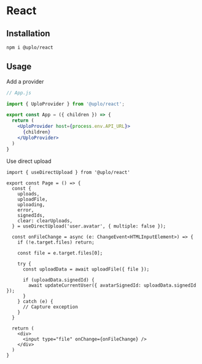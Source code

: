 # React

## Installation

```sh npm2yarn
npm i @uplo/react
```

## Usage

Add a provider

```jsx
// App.js

import { UploProvider } from '@uplo/react';

export const App = ({ children }) => {
  return (
    <UploProvider host={process.env.API_URL}>
      {children}
    </UploProvider>
  )
}
```

Use direct upload

```tsx
import { useDirectUpload } from '@uplo/react'

export const Page = () => {
  const {
    uploads,
    uploadFile,
    uploading,
    error,
    signedIds,
    clear: clearUploads,
  } = useDirectUpload('user.avatar', { multiple: false });

  const onFileChange = async (e: ChangeEvent<HTMLInputElement>) => {
    if (!e.target.files) return;

    const file = e.target.files[0];

    try {
      const uploadData = await uploadFile({ file });

      if (uploadData.signedId) {
        await updateCurrentUser({ avatarSignedId: uploadData.signedId });
      }
    } catch (e) {
      // Capture exception
    }
  }

  return (
    <div>
      <input type="file" onChange={onFileChange} />
    </div>
  )
}
